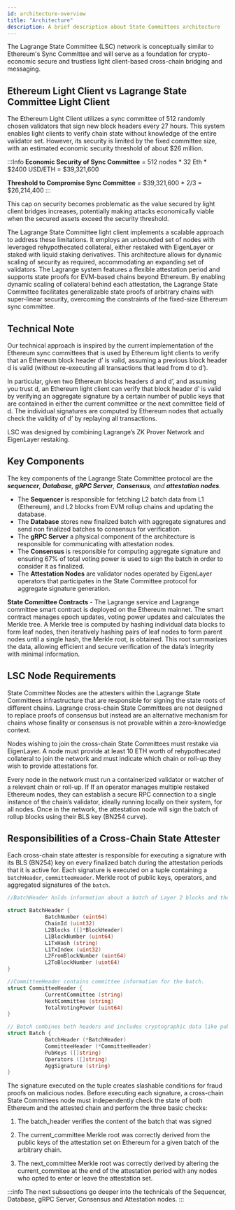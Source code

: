 ```yaml
---
id: architecture-overview
title: "Architecture"
description: A brief description about State Committees architecture
---
```



The Lagrange State Committee (LSC) network is conceptually similar to Ethereum's Sync Committee and will serve as a foundation for crypto-economic secure and trustless light client-based cross-chain bridging and messaging.

## Ethereum Light Client vs Lagrange State Committee Light Client

The Ethereum Light Client utilizes a sync committee of 512 randomly chosen validators that sign new block headers every 27 hours. This system enables light clients to verify chain state without knowledge of the entire validator set. However, its security is limited by the fixed committee size, with an estimated economic security threshold of about $26 million. 

:::Info
**Economic Security of Sync Committee** = 512 nodes * 32 Eth * $2400 USD/ETH = $39,321,600

**Threshold to Compromise Sync Committee** = $39,321,600 * 2/3 = $26,214,400
:::

This cap on security becomes problematic as the value secured by light client bridges increases, potentially making attacks economically viable when the secured assets exceed the security threshold.

The Lagrange State Committee light client implements a scalable approach to address these limitations. It employs an unbounded set of nodes with leveraged rehypothecated collateral, either restaked with EigenLayer or staked with liquid staking derivatives. This architecture allows for dynamic scaling of security as required, accommodating an expanding set of validators. The Lagrange system features a flexible attestation period and supports state proofs for EVM-based chains beyond Ethereum. By enabling dynamic scaling of collateral behind each attestation, the Lagrange State Committee facilitates generalizable state proofs of arbitrary chains with super-linear security, overcoming the constraints of the fixed-size Ethereum sync committee.

## Technical Note
Our technical approach is inspired by the current implementation of the Ethereum sync committees that is used by Ethereum light clients to verify that an Ethereum block header d’ is valid, assuming a previous block header d is valid (without re-executing all transactions that lead from d to d’). 

In particular, given two Ethereum blocks headers d and d’, and assuming you trust d, an Ethereum light client can verify that block header d’ is valid by verifying an aggregate signature by a certain number of public keys that are contained in either the current committee or the next committee field of d. The individual signatures are computed by Ethereum nodes that actually check the validity of d’ by replaying all transactions.

LSC was designed by combining Lagrange’s ZK Prover Network and EigenLayer restaking. 

## Key Components
The key components of the Lagrange State Committee protocol are the ***sequencer**, **Database**, **gRPC Server**, **Consensus**, and **attestation nodes***.

- The **Sequencer** is responsible for fetching L2 batch data from L1 (Ethereum), and L2 blocks from EVM rollup chains and updating the database. 
- The **Database** stores new finalized batch with aggregate signatures and send non finalized batches to consensus for verification. 
- The **gRPC Server** a physical component of the architecture is responsible for communicating with attestation nodes.  
- The **Consensus** is responsible for computing aggregate signature and ensuring 67% of total voting power is used to sign the batch in order to consider it as finalized.
- The **Attestation Nodes** are validator nodes operated by EigenLayer operators that participates in the State Committee protocol for aggregate signature generation. 

<ThemedImage
  lightSrc="/img/state-committee-light.png"
  darkSrc="/img/state-committee-dark.png"
  alt="State Committees Architecture Diagram"
/>

**State Committee Contracts** - The Lagrange service and Lagrange committee smart contract is deployed on the Ethereum mainnet. The smart contract manages epoch updates, voting power updates and calculates the Merkle tree.  A Merkle tree is computed by hashing individual data blocks to form leaf nodes, then iteratively hashing pairs of leaf nodes to form parent nodes until a single hash, the Merkle root, is obtained. This root summarizes the data, allowing efficient and secure verification of the data’s integrity with minimal information.

## LSC Node Requirements

State Committee Nodes are the attesters within the Lagrange State Committees infrastructure that are responsible for signing the state roots of different chains. Lagrange cross-chain State Committees are not designed to replace proofs of consensus but instead are an alternative mechanism for chains whose finality or consensus is not provable within a zero-knowledge context.

Nodes wishing to join the cross-chain State Committees must restake via EigenLayer. A node must provide at least 10 ETH worth of rehypothecated collateral to join the network and must indicate which chain or roll-up they wish to provide attestations for.

Every node in the network must run a containerized validator or watcher of a relevant chain or roll-up. If If an operator manages multiple restaked Ethereum nodes, they can establish a secure RPC connection to a single instance of the chain’s validator, ideally running locally on their system, for all nodes. Once in the network, the attestation node will sign the batch of rollup blocks using their BLS key (BN254 curve).

## Responsibilities of a Cross-Chain State Attester

Each cross-chain state attester is responsible for executing a signature with its BLS (BN254) key on every finalized batch during the attestation periods that it is active for. Each signature is executed on a tuple containing a `batchHeader`, `committeeHeader`. Merkle root of public keys, operators, and aggregated signatures of the `batch`. 

```go
//BatchHeader holds information about a batch of Layer 2 blocks and their corresponding Layer 1 anchor

struct BatchHeader {
			BatchNumber (uint64)
			ChainId (uint32)
			L2Blocks ([]*BlockHeader)
			L1BlockNumber (uint64)
			L1TxHash (string)
			L1TxIndex (uint32)
			L2FromBlockNumber (uint64)
			L2ToBlockNumber (uint64)
}

//CommitteeHeader contains committee information for the batch.
struct CommitteeHeader {
			CurrentCommittee (string)
			NextCommittee (string)
			TotalVotingPower (uint64) 
}

// Batch combines both headers and includes cryptographic data like public keys and signatures for verifying the batch 
struct Batch {
			BatchHeader (*BatchHeader)
			CommitteeHeader (*CommitteeHeader)
			PubKeys ([]string)
			Operators ([]string)
			AggSignature (string)
}
```

The signature executed on the tuple creates slashable conditions for fraud proofs on malicious nodes. Before executing each signature, a cross-chain State Committees node must independently check the state of both Ethereum and the attested chain and perform the three basic checks:

1. The batch_header verifies the content of the batch that was signed 

2. The current_committee Merkle root was correctly derived from the public keys of the attestation set on Ethereum for a given batch of the arbitrary chain.

3. The next_committee Merkle root was correctly derived by altering the current_commitee at the end of the attestation period with any nodes who opted to enter or leave the attestation set.

:::info
The next subsections go deeper into the technicals of the Sequencer, Database, gRPC Server, Consensus and Attestation nodes. 
:::